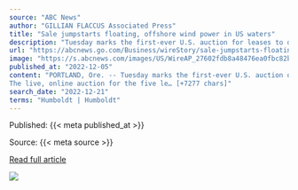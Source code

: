 ```yaml
---
source: "ABC News"
author: "GILLIAN FLACCUS Associated Press"
title: "Sale jumpstarts floating, offshore wind power in US waters"
description: "Tuesday marks the first-ever U.S. auction for leases to develop commercial-scale floating wind farms in the deep waters off the West Coast"
url: "https://abcnews.go.com/Business/wireStory/sale-jumpstarts-floating-offshore-wind-power-us-waters-94515154"
image: "https://s.abcnews.com/images/US/WireAP_27602fdb8a48476ea0fbc82b55a7dbf0_16x9_992.jpg"
published_at: "2022-12-05"
content: "PORTLAND, Ore. -- Tuesday marks the first-ever U.S. auction of leases to develop commercial-scale floating wind farms, in the deep waters off the West Coast.
The live, online auction for the five le… [+7277 chars]"
search_date: "2022-12-21"
terms: "Humboldt | Humboldt"
---
```



Published: {{< meta published_at >}}


Source: {{< meta source >}}


[Read full article]({{< meta url >}})



![](`r rmarkdown::metadata$image[1]`)
